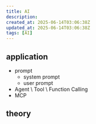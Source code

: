 ---
title: AI
description: 
created_at: 2025-06-14T03:06:38Z
updated_at: 2025-06-14T03:06:38Z
tags: [AI]
---

## application

- prompt
  - system prompt
  - user prompt
- Agent \ Tool \ Function Calling
- MCP

## theory